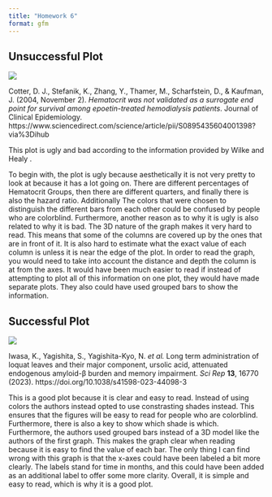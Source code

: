 ```yaml
---
title: "Homework 6"
format: gfm
---
```


## Unsuccessful Plot

![](images/Screenshot%202023-10-04%20at%2011.28.25%20AM-02.png)

Cotter, D. J., Stefanik, K., Zhang, Y., Thamer, M., Scharfstein, D., & Kaufman, J. (2004, November 2). *Hematocrit was not validated as a surrogate end point for survival among epoetin-treated hemodialysis patients*. Journal of Clinical Epidemiology. https://www.sciencedirect.com/science/article/pii/S0895435604001398?via%3Dihub

This plot is ugly and bad according to the information provided by Wilke and Healy .

To begin with, the plot is ugly because aesthetically it is not very pretty to look at because it has a lot going on. There are different percentages of Hematocrit Groups, then there are different quarters, and finally there is also the hazard ratio. Additionally The colors that were chosen to distinguish the different bars from each other could be confused by people who are colorblind. Furthermore, another reason as to why it is ugly is also related to why it is bad. The 3D nature of the graph makes it very hard to read. This means that some of the columns are covered up by the ones that are in front of it. It is also hard to estimate what the exact value of each column is unless it is near the edge of the plot. In order to read the graph, you would need to take into account the distance and depth the column is at from the axes. It would have been much easier to read if instead of attempting to plot all of this information on one plot, they would have made separate plots. They also could have used grouped bars to show the information.

## Successful Plot

![](images/Screenshot%202023-10-05%20at%207.32.22%20PM.png)

Iwasa, K., Yagishita, S., Yagishita-Kyo, N. *et al.* Long term administration of loquat leaves and their major component, ursolic acid, attenuated endogenous amyloid-β burden and memory impairment. *Sci Rep* **13**, 16770 (2023). https://doi.org/10.1038/s41598-023-44098-3

This is a good plot because it is clear and easy to read. Instead of using colors the authors instead opted to use constrasting shades instead. This ensures that the figures will be easy to read for people who are colorblind. Furthermore, there is also a key to show which shade is which. Furthermore, the authors used grouped bars instead of a 3D model like the authors of the first graph. This makes the graph clear when reading because it is easy to find the value of each bar. The only thing I can find wrong with this graph is that the x-axes could have been labeled a bit more clearly. The labels stand for time in months, and this could have been added as an additional label to offer some more clarity. Overall, it is simple and easy to read, which is why it is a good plot.
